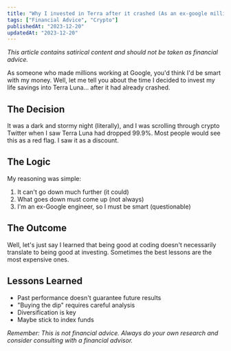 ```yaml
---
title: "Why I invested in Terra after it crashed (As an ex-google millionaire)"
tags: ["Financial Advice", "Crypto"]
publishedAt: "2023-12-20"
updatedAt: "2023-12-20"
---
```


*This article contains satirical content and should not be taken as financial advice.*

As someone who made millions working at Google, you'd think I'd be smart with my money. Well, let me tell you about the time I decided to invest my life savings into Terra Luna... after it had already crashed.

## The Decision

It was a dark and stormy night (literally), and I was scrolling through crypto Twitter when I saw Terra Luna had dropped 99.9%. Most people would see this as a red flag. I saw it as a discount.

## The Logic

My reasoning was simple:
1. It can't go down much further (it could)
2. What goes down must come up (not always)
3. I'm an ex-Google engineer, so I must be smart (questionable)

## The Outcome

Well, let's just say I learned that being good at coding doesn't necessarily translate to being good at investing. Sometimes the best lessons are the most expensive ones.

## Lessons Learned

- Past performance doesn't guarantee future results
- "Buying the dip" requires careful analysis
- Diversification is key
- Maybe stick to index funds

*Remember: This is not financial advice. Always do your own research and consider consulting with a financial advisor.*